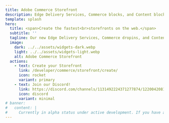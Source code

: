 ```yaml
---
title: Adobe Commerce Storefront
description: Edge Delivery Services, Commerce blocks, and Content blocks define the new Adobe Commerce Storefront.
template: splash
hero:
  title: <span>Create the fastest<br>storefronts on the web.</span>
  subtitle: ''
  tagline: Our new Edge Delivery Services, Commerce dropins, and Content blocks are now combined to create the fastest shops on the web. Find out how they can work for you.
  image:
    dark: ../../assets/widgets-dark.webp
    light: ../../assets/widgets-light.webp
    alt: Adobe Commerce Storefront
  actions:
    - text: Create your Storefront
      link: /developer/commerce/storefront/create/
      icon: rocket
      variant: primary
    - text: Join our Discord!
      link: https://discord.com/channels/1131492224371277874/1220042081209421945
      icon: discord
      variant: minimal
# banner:
#   content: |
#     Currently in alpha status under active development. If you have any questions, please visit our <a href="https://discord.gg/xxVR2R3rRn"> Edge Delivery Discord server</a>.
---
```



<CardGrid>
  <LinkCard
    icon="rocket"
    title="Create your Storefront"
    description="Give us 20 minutes, we'll give you the foundation for your next storefront."
    href="/developer/commerce/storefront/create/"
  />
  <LinkCard
    icon="seti:code-search"
    title="Product Details dropin"
    description="Discover how flexible our Commerce components are with our Product Details dropin."
    href="/developer/commerce/storefront/product-details/pdp-introduction/"
  />
  <LinkCard
    icon="seti:code-search"
    title="Cart dropin"
    description="Learn about the Cart dropin."
    href="/developer/commerce/storefront/dropins/cart/cart-introduction/"
  />
  <LinkCard
    icon="seti:code-search"
    title="Checkout dropin"
    description="Learn about the Checkout dropin."
    href="/developer/commerce/storefront/dropins/checkout/checkout-introduction/"
  />
</CardGrid>
